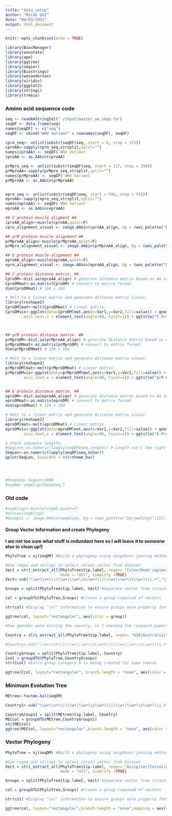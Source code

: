 ```yaml
---
title: "data_setup"
author: "Micah GVI"
date: "04/03/2021"
output: html_document
---
```


```r
knitr::opts_chunk$set(echo = TRUE)
```


```r
library(BiocManager)
library(annotate)
library(ape)
library(ggtree)
library(seqinr)
library(Biostrings)
library(wesanderson)
library(viridis)
library(ggplot2)
library(stringi)
library(treeio)
```


### Amino acid sequence code ####
```r
seq <- readAAStringSet("./input/master_aa_seqs.fa")
seqDF <- data.frame(seq)
names(seqDF) <- c("seq")
seqDF <- cbind("WNV Variant" = rownames(seqDF), seqDF)

cpro_seq<- unlist(substr(seqDF$seq, start = 6, stop = 123))
cproAA<-sapply(cpro_seq,strsplit,split="")
names(cproAA) <- seqDF$`WNV Variant`
cproAA <- as.AAbin(cproAA)

prMpro_seq <- unlist(substr(seqDF$seq, start = 217, stop = 290))
prMproAA<-sapply(prMpro_seq,strsplit,split="")
names(prMproAA) <- seqDF$`WNV Variant`
prMproAA <- as.AAbin(prMproAA)


epro_seq <- unlist(substr(seqDF$seq, start = 598, stop = 791))
eproAA<-sapply(epro_seq,strsplit,split="")
names(eproAA) <- seqDF$`WNV Variant`
eproAA <- as.AAbin(eproAA)
```

```r
## C protein muscle aligment ## 
cproAA_align<-muscle(cproAA,quiet=F)
cpro_alignment_visual <- image.AAbin(cproAA_align, bg = (wes_palette("Darjeeling1")[5]), col = wes_palette("Darjeeling1"), ylab = "WNV Variants", xlab = "Sequence Length", show.labels = T, cex.lab = 0.5, legend = T, aa.cex = 0.8)

## prM protein muscle alignment ##
prMproAA_align<-muscle(prMproAA,quiet=F)
prMpro_alignment_visual <- image.AAbin(prMproAA_align, bg = (wes_palette("Darjeeling1")[5]), col = wes_palette("Darjeeling1"), ylab = "WNV Variants", xlab = "Sequence Length", show.labels = T, cex.lab = 0.5, legend = T, aa.cex = 0.8)

## E protein muscle alignment ## 
eproAA_align<-muscle(eproAA,quiet=F)
epro_alignment_visual <- image.AAbin(eproAA_align, bg = (wes_palette("Darjeeling1")[5]), col = wes_palette("Darjeeling1"), ylab = "WNV Variants", xlab = "Sequence Length", show.labels = T, cex.lab = 0.5, legend = T, aa.cex = 0.8)

```

```r
## C protein distance matrix. ##
CproDM<-dist.aa(eproAA_align) # generate distance matrix based on AA sequences.
CproDMmat<-as.matrix(CproDM) # convert to matrix format.
dim(CproDMmat) # 104 x 104

# Melt to a linear matrix and generate distance matrix visual.
library(reshape2)
CproDMlmat<-melt(CproDMmat) # Linear matrix.
CproDMvis<-ggplot(data=CproDMlmat,aes(x=Var1,y=Var2,fill=value)) + geom_tile() + scale_fill_gradientn(colours=c("white","blue","green","red")) + theme(text = element_text(size=5),
        axis.text.x = element_text(angle=90, hjust=1)) + ggtitle("C Protein Distance Matrix")



## prM protein distance matrix. ##
prMproDM<-dist.aa(prMproAA_align) # generate distance matrix based on AA sequences.
prMproDMmat<-as.matrix(prMproDM) # convert to matrix format.
dim(prMproDMmat) # 104 x 104

# Melt to a linear matrix and generate distance matrix visual.
library(reshape2)
prMproDMlmat<-melt(prMproDMmat) # Linear matrix.
prMproDMvis<-ggplot(data=prMproDMlmat,aes(x=Var1,y=Var2,fill=value)) + geom_tile() + scale_fill_gradientn(colours=c("white","blue","green","red")) + theme(text = element_text(size=5),
        axis.text.x = element_text(angle=90, hjust=1)) + ggtitle("prM Protein Distance Matrix")


## E protein distance matrix. ##
eproDM<-dist.aa(eproAA_align) # generate distance matrix based on AA sequences.
eproDMmat<-as.matrix(eproDM) # convert to matrix format.
dim(eproDMmat) # 104 x 104

# Melt to a linear matrix and generate distance matrix visual.
library(reshape2)
eproDMlmat<-melt(eproDMmat) # Linear matrix.
eproDMvis<-ggplot(data=eproDMlmat,aes(x=Var1,y=Var2,fill=value)) + geom_tile() + scale_fill_gradientn(colours=c("white","blue","green","red")) + theme(text = element_text(size=5),
        axis.text.x = element_text(angle=90, hjust=1)) + ggtitle("E Protein Distance Matrix")

```
```r
# Check sequence lengths.
#SeqLen<-as.numeric(lapply(seqDF$seq,length)) # Length isn't the right function here. Since the object type is a character vector, I have to use nchar().
SeqLen<-as.numeric(lapply(seqDF$seq,nchar))
qplot(SeqLen, binwidth = 50)+theme_bw()




#KeepSeq<-SeqLen>3000
#seqAA<-seqAlign[KeepSeq,]
```

### Old code ###
```r
#seqAlign<-muscle(seqAA,quiet=F)
#alview(seqAlign)
#monopic <- image.AAbin(seqAlign, bg = (wes_palette("Darjeeling1")[5]), col = wes_palette("Darjeeling1"), ylab = "WNV Variants", xlab = "Sequence Length", show.labels = T, cex.lab = 0.5, legend = T, aa.cex = 0.8)
```


#### Group Vector Information and create Phylogeny

**I am not too sure what stuff is redundant here so I will leave it to someone else to clean up!)**

```r
PhyloTree = nj(seqDM) #Build a phylogeny using neighbour-joining method <- <- 
```

```r

#Use regex and stringi to select strain vector from dataset
Vect = stri_extract_all(PhyloTree$tip.label, regex= "Culex|Homo sapiens|Culiseta|Corvus|Aves|Aedes|Culicidae",
                        mode = "all", simplify =TRUE) 
Vect<-sub("\\w+\\s+\\|(\\w+|\\w+\\s\\w+)\\|(\\w+|\\w+\\s\\w+)\\|.+","\\1",PhyloTree$tip.label) #uses regex to capture country 

Groups = split(PhyloTree$tip.label, Vect) #Separate vector from strain name

col = groupOTU(PhyloTree,Groups) #Create a group composed of vectors

str(col) #Display "col" information to ensure groups were properly formed

```


```r
ggtree(col, layout="rectangular", aes(color = group))

#Two genomes were missing the country, so I checked the research papers where the data was published and added in the missing countries to our dataset (Kenya and Czech Republic)

Country = stri_extract_all(PhyloTree$tip.label, regex= "USA|Australia|South Africa|Israel|Russia|India|Madagascar|Azerbaijan|Ukraine|Czech Republic|Kenya", mode = "all", simplify =TRUE) 

#Country<-sub("\\w+\\s+\\|(\\w+|\\w+\\s\\w+)\\|(\\w+|\\w+\\s\\w+)\\|.+","\\2",PhyloTree$tip.label) #uses regex to capture country 

CountryGroups = split(PhyloTree$tip.label, Country)
Ccol = groupOTU(PhyloTree,CountryGroups)
str(Ccol) #Extra group category 0 is being created for some reason

ggtree(Ccol, layout="rectangular", branch.length = "none", aes(color = group))
```


### Minimum Evolution Tree
```r
MEtree<-fastme.bal(seqDM)

Country1<-sub("\\w+\\s+\\|(\\w+|\\w+\\s\\w+)\\|(\\w+|\\w+\\s\\w+)\\|.+","\\2",MEtree$tip.label) #uses regex to capture country 

CountryGroups1 = split(MEtree$tip.label, Country)
MECcol = groupOTU(MEtree,CountryGroups1)
str(MECcol)
ggtree(MECcol, layout="rectangular",branch.length = "none", aes(color = group))
```


### Vector Phylogeny

```r
PhyloTree = nj(seqDM) #Build a phylogeny using neighbour-joining method 
```

```r
#Use regex and stringi to select strain vector from dataset
Vect = stri_extract_all(PhyloTree$tip.label, regex= "Accipiter|Corvus|Aves|Accipitridae|Anser|Aquila|Branta|Bubo|Buteo|Butorides|Cardinalis|Carpodacus|Ciconiidae|Colaptes|Columbia|Columbidae|Corvidae|Cyanocitta|Dumetella|Falco|Gallus|Laridae|Mimus|Passer|Passeridae|Passeriformes|Phalacrocorax|Phoenicopterus|Pica|Poecile|Quiscalus|Sciuridae|Turdus|Zenaida|Columba",
                        mode = "all", simplify =TRUE) 

Groups = split(PhyloTree$tip.label, Vect) #Separate vector from strain name

col = groupOTU(PhyloTree,Groups) #Create a group composed of vectors

str(col) #Display "col" information to ensure groups were properly formed

```

```r
ggtree(col, layout="rectangular",branch.length = "none",mapping = aes(color = group))
```


